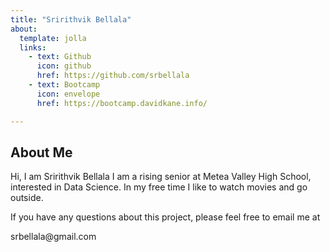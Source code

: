 ```yaml
---
title: "Sririthvik Bellala"
about:
  template: jolla
  links: 
    - text: Github
      icon: github
      href: https://github.com/srbellala
    - text: Bootcamp
      icon: envelope
      href: https://bootcamp.davidkane.info/

---
```


## About Me 

Hi, I am Sririthvik Bellala
I am a rising senior at Metea Valley High School, interested in Data Science. In my free time I like to watch movies and go outside. 

If you have any questions about this project, please feel free to email me at 

srbellala@gmail.com 

